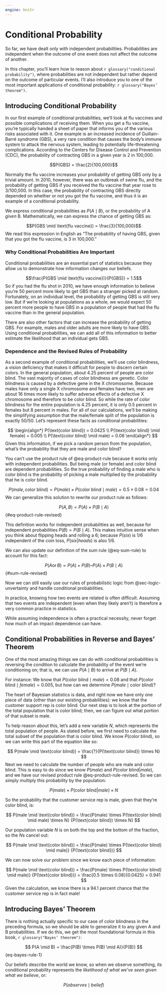 ```yaml
---
engine: knitr
---
```


# Conditional Probability

So far, we have dealt only with independent probabilities. Probabilities are independent when the outcome of one event does not affect the outcome of another. 

In this chapter, you’ll learn how to reason about `r glossary("conditional probability")`, where probabilities are not independent but rather depend on the outcome of particular events. I’ll also introduce you to one of the most important applications of conditional probability: `r glossary("Bayes’ theorem")`.

## Introducing Conditional Probability

In our first example of conditional probabilities, we’ll look at flu vaccines and possible complications of receiving them. When you get a flu vaccine, you’re typically handed a sheet of paper that informs you of the various risks associated with it. One example is an increased incidence of Guillain-Barré syndrome (GBS), a very rare condition that causes the body’s immune system to attack the nervous system, leading to potentially life-threatening complications. According to the Centers for Disease Control and Prevention (CDC), the probability of contracting GBS in a given year is 2 in 100,000. 

$$P(GBS) = \frac{2}{100,000}$$

Normally the flu vaccine increases your probability of getting GBS only by a trivial amount. In 2010, however, there was an outbreak of swine flu, and the probability of getting GBS if you received the flu vaccine that year rose to 3/100,000. In this case, the probability of contracting GBS directly depended on whether or not you got the flu vaccine, and thus it is an example of a conditional probability. 

We express conditional probabilities as $P(A \mid B)$, or the probability of A *given* B. Mathematically, we can express the chance of getting GBS as:

$$P(GBS \mid \text{flu vaccine}) = \frac{3}{100,000}$$
We read this expression in English as “The probability of having GBS, given that you got the flu vaccine, is 3 in 100,000.”

### Why Conditional Probabilities Are Important

Conditional probabilities are an essential part of statistics because they allow us to demonstrate how information changes our beliefs.

$$\frac{P(GBS \mid \text{flu vaccine})}{P(GBS)} = 1.5$$
So if you had the flu shot in 2010, we have enough information to believe you’re 50 percent more likely to get GBS than a stranger picked at random. Fortunately, on an individual level, the probability of getting GBS is still very low. But if we’re looking at populations as a whole, we would expect 50 percent more people to have GBS in a population of people that had the flu vaccine than in the general population.

There are also other factors that can increase the probability of getting GBS. For example, males and older adults are more likely to have GBS. Using conditional probabilities, we can add all of this information to better estimate the likelihood that an individual gets GBS.

### Dependence and the Revised Rules of Probability

As a second example of conditional probabilities, we’ll use color blindness, a vision deficiency that makes it difficult for people to discern certain colors. In the general population, about 4.25 percent of people are color blind. The vast majority of cases of color blindness are genetic. Color blindness is caused by a defective gene in the X chromosome. Because males have only a single X chromosome and females have two, men are about 16 times more likely to suffer adverse effects of a defective X chromosome and therefore to be color blind. So while the rate of color blindness for the entire population is 4.25 percent, it is only 0.5 percent in females but 8 percent in males. For all of our calculations, we’ll be making the simplifying assumption that the male/female split of the population is exactly 50/50. Let’s represent these facts as conditional probabilities:

$$
\begin{align*}
P(\text{color blind}) = 0.0425 \\
P(\text{color blind} \mid female) = 0.005 \\
P(\text{color blind} \mid male) = 0.08
\end{align*}
$$
Given this information, if we pick a random person from the population, what’s the probability that they are male and color blind?

You can't use the product rule of @eq-product-rule because it works only with independent probabilities. But being male (or female) and color blind are dependent probabilities. So the true probability of finding a male who is color blind is the probability of picking a male multiplied by the probability that he is color blind.

$$P(male, \text{color blind}) = P(male) \times P(\text{color blind} \mid male) = 0.5 \times 0.08 = 0.04$$
We can generalize this solution to rewrite our product rule as follows:

$$P(A,B) = P(A) \times P(B \mid A)$$ {#eq-product-rule-revised}

This definition works for independent probabilities as well, because for independent probabilities $P(B) = P(B \mid A)$. This makes intuitive sense when you think about flipping heads and rolling a 6; because $P(six)$ is 1/6 independent of the coin toss, $P(six | heads)$ is also 1/6.

We can also update our definition of the sum rule (@eq-sum-rule) to account for this fact:

$$P(A \operatorname{or} B) = P(A) + P(B) – P(A) × P(B \mid A)$$ {#sum-rule-revised}

Now we can still easily use our rules of probabilistic logic from @sec-logic-unvertainty and handle conditional probabilities.

::: {.callout-warning}
In practice, knowing how two events are related is often difficult. Assuming that two events are independent (even when they likely aren’t) is therefore a very common practice in statistics.

While assuming independence is often a practical necessity, never forget how much of an impact dependence can have.
:::

## Conditional Probabilities in Reverse and Bayes’ Theorem

One of the most amazing things we can do with conditional probabilities is reversing the condition to calculate the probability of the event we’re conditioning on; that is, we can use $P(A\mid B)$ to arrive at $P(B \mid A)$. 

For instance: We know that $P(\text{color blind} \mid male) = 0.08$ and that $P(\text{color blind} \mid female) = 0.005$, but how can we determine $P(male \mid \text{color blind})$?

The heart of Bayesian statistics is data, and right now we have only one piece of data (other than our existing probabilities): we know that the customer support rep is color blind. Our next step is to look at the portion of the total population that is color blind; then, we can figure out what portion of that subset is male.

To help reason about this, let’s add a new variable $N$, which represents the total population of people. As stated before, we first need to calculate the total subset of the population that is color blind. We know $P(\text{color blind})$, so we can write this part of the equation like so:

$$
P(male \mid \text{color blind}) = \frac{?}{P(\text{color blind}) \times N}
$$
Next we need to calculate the number of people who are male and color blind. This is easy to do since we know $P(male)$ and $P(\text{color blind} | male)$, and we have our revised product rule @eq-product-rule-revised. So we can simply multiply this probability by the population:

$$P(male) \times P(\text{color blind} | male) × N$$

So the probability that the customer service rep is male, given that they’re color blind, is:

$$
P(male \mid \text{color blind}) = \frac{P(male) \times P(\text{color blind} \mid male) \times N} {P(\text{color blind}) \times N}
$$

Our population variable $N$ is on both the top and the bottom of the fraction, so the $N$s cancel out:

$$
P(male \mid \text{color blind}) = \frac{P(male) \times P(\text{color blind} \mid male)} {P(\text{color blind})}
$$

We can now solve our problem since we know each piece of information:

$$
P(male \mid \text{color blind}) = \frac{P(male) \times P(\text{color blind} \mid male)} {P(\text{color blind})} = \frac{0.5 \times 0.08}{0.0425} = 0.941
$$
Given the calculation, we know there is a 94.1 percent chance that the customer service rep is in fact male!

## Introducing Bayes’ Theorem

There is nothing actually specific to our case of color blindness in the preceding formula, so we should be able to generalize it to any given A and B probabilities. If we do this, we get the most foundational formula in this book, `r glossary("Bayes’ theorem")`:

$$
P(A \mid B) = \frac{P(B) \times P(B) \mid A)}{P(B)}
$$ {eq-bayes-rule-1}

Our beliefs describe the world we know, so when we observe something, its conditional probability represents the *likelihood of what we’ve seen given what we believe*, or:

$$P(observes \mid belief)$$
